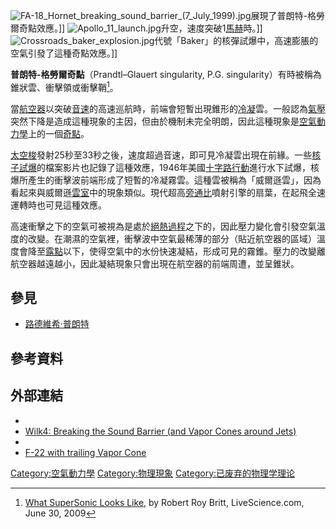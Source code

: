 {{NoteTA
|G1 = Physics
}}
[[Image:FA-18_Hornet_breaking_sound_barrier_(7_July_1999).jpg|thumb]]展現了普朗特-格勞爾奇點效應。]]
[[Image:Apollo_11_launch.jpg|thumb]]升空，速度突破1[[馬赫|馬赫]]時。]]
[[Image:Crossroads_baker_explosion.jpg|thumb]]代號「Baker」的核彈試爆中，高速膨脹的空氣引發了這種奇點效應。]] 

'''普朗特-格勞爾奇點'''（Prandtl–Glauert singularity, P.G. singularity）有時被稱為錐狀雲、衝擊領或衝擊鞘<ref name="yhoo">[http://www.livescience.com/strangenews/090630-sound-barrier-prandtl-glauert.html What SuperSonic Looks Like], by Robert Roy Britt, LiveScience.com, June 30, 2009</ref>。

當[[航空器|航空器]]以突破[[音速|音速]]的高速巡航時，前端會短暫出現錐形的[[冷凝|冷凝]]雲。一般認為[[氣壓|氣壓]]突然下降是造成這種現象的主因，但由於機制未完全明朗，因此這種現象是[[空氣動力學|空氣動力學]]上的一個[[奇點|奇點]]。

[[太空梭|太空梭]]發射25秒至33秒之後，速度超過音速，即可見冷凝雲出現在前緣。一些[[核子試爆|核子試爆]]的檔案影片也記錄了這種效應，1946年美國[[十字路行動|十字路行動]]進行水下試爆，核爆所產生的衝擊波前端形成了短暫的冷凝霧雲。這種雲被稱為「威爾遜雲」，因為看起來與威爾遜[[雲室|雲室]]中的現象類似。現代超高[[涵道比|旁通比]]噴射引擎的扇葉，在起飛全速運轉時也可見這種效應。

高速衝擊之下的空氣可被視為是處於[[絕熱過程|絕熱過程]]之下的，因此壓力變化會引發空氣溫度的改變。在潮濕的空氣裡，衝擊波中空氣最稀薄的部分（貼近航空器的區域）溫度會降至[[露點|露點]]以下，使得空氣中的水份快速凝結，形成可見的霧錐。壓力的改變離航空器越遠越小，因此凝結現象只會出現在航空器的前端周遭，並呈錐狀。

==參見==
* [[路德維希·普朗特|路德維希·普朗特]]

== 參考資料 ==
{{reflist}}

== 外部連結 ==
*{{YouTube|f0RNZnTmKzg|Vapor Cone}}
*[http://www.wilk4.com/misc/soundbreak.htm Wilk4: Breaking the Sound Barrier (and Vapor Cones around Jets)] {{Wayback|url=http://www.wilk4.com/misc/soundbreak.htm |date=20070707232007 }}
*{{YouTube|-mr9tam_c9g|F-18 Hornet High-Speed (Transonic) Flyby}}
*[http://www.livescience.com/strangenews/090630-sound-barrier-prandtl-glauert.html F-22 with trailing Vapor Cone]

{{DEFAULTSORT:Prandtl–Glauert Singularity}}
[[Category:空氣動力學|Category:空氣動力學]]
[[Category:物理現象|Category:物理現象]]
[[Category:已废弃的物理学理论|Category:已废弃的物理学理论]]